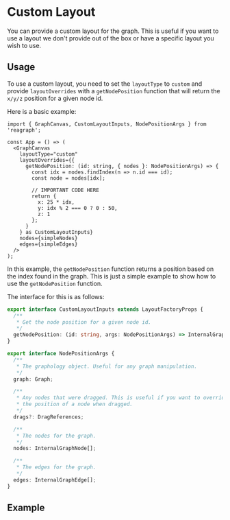 
<Meta title="Docs/Advanced/Custom Layout" />

# Custom Layout
You can provide a custom layout for the graph. This is useful if
you want to use a layout we don't provide out of the box or have
a specific layout you wish to use.

## Usage
To use a custom layout, you need to set the `layoutType` to `custom` and
provide `layoutOverrides` with a `getNodePosition` function that will return
the `x/y/z` position for a given node id.

Here is a basic example:

```tsx
import { GraphCanvas, CustomLayoutInputs, NodePositionArgs } from 'reagraph';

const App = () => (
  <GraphCanvas
    layoutType="custom"
    layoutOverrides={{
      getNodePosition: (id: string, { nodes }: NodePositionArgs) => {
        const idx = nodes.findIndex(n => n.id === id);
        const node = nodes[idx];

        // IMPORTANT CODE HERE
        return {
          x: 25 * idx,
          y: idx % 2 === 0 ? 0 : 50,
          z: 1
        };
      }
    } as CustomLayoutInputs}
    nodes={simpleNodes}
    edges={simpleEdges}
  />
);
```

In this example, the `getNodePosition` function returns a position
based on the index found in the graph. This is just a simple example
to show how to use the `getNodePosition` function.

The interface for this is as follows:

```ts
export interface CustomLayoutInputs extends LayoutFactoryProps {
  /**
   * Get the node position for a given node id.
   */
  getNodePosition: (id: string, args: NodePositionArgs) => InternalGraphNode;
}

export interface NodePositionArgs {
  /**
   * The graphology object. Useful for any graph manipulation.
   */
  graph: Graph;

  /**
   * Any nodes that were dragged. This is useful if you want to override
   * the position of a node when dragged.
   */
  drags?: DragReferences;

  /**
   * The nodes for the graph.
   */
  nodes: InternalGraphNode[];

  /**
   * The edges for the graph.
   */
  edges: InternalGraphEdge[];
}
```

## Example

<div style={{ height: 400, width: '100%', position: 'relative', margin: '0 auto', background: 'white', borderRadius: 4, border: '1px solid rgba(0,0,0,.1)', boxShadow: 'rgb(0 0 0 / 10%) 0 1px 3px 0', overflow: 'hidden' }}>
  <Story id="demos-layouts--custom" />
</div>
